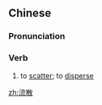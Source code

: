 ==Chinese==
{{zh-forms}}

===Pronunciation===
{{zh-pron
|m=liúsàn
|h=pfs=liù-san
|cat=v
}}

===Verb===
{{zh-verb}}

# to [[scatter]]; to [[disperse]]

[[zh:流散]]